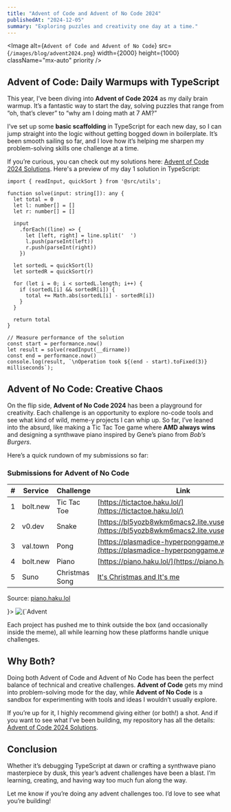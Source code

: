 ```yaml
---
title: "Advent of Code and Advent of No Code 2024"
publishedAt: "2024-12-05"
summary: "Exploring puzzles and creativity one day at a time."
---
```


<Image
  alt={`Advent of Code and Advent of No Code`}
  src={`/images/blog/advent2024.png`}
  width={2000}
  height={1000}
  className="mx-auto"
  priority
/>

## Advent of Code: Daily Warmups with TypeScript

This year, I’ve been diving into **Advent of Code 2024** as my daily brain warmup. It’s a fantastic way to start the day, solving puzzles that range from “oh, that’s clever” to “why am I doing math at 7 AM?” 

I’ve set up some **basic scaffolding** in TypeScript for each new day, so I can jump straight into the logic without getting bogged down in boilerplate. It’s been smooth sailing so far, and I love how it’s helping me sharpen my problem-solving skills one challenge at a time.

If you’re curious, you can check out my solutions here: [Advent of Code 2024 Solutions](https://github.com/plasmadice/advent-of-code-2024). Here's a preview of my day 1 solution in TypeScript:

```tsx title="src/day01/index.ts"
import { readInput, quickSort } from '@src/utils';

function solve(input: string[]): any {
  let total = 0
  let l: number[] = []
  let r: number[] = []

  input
    .forEach((line) => {
      let [left, right] = line.split('  ')
      l.push(parseInt(left))
      r.push(parseInt(right))
    })

  let sortedL = quickSort(l)
  let sortedR = quickSort(r)

  for (let i = 0; i < sortedL.length; i++) {
    if (sortedL[i] && sortedR[i]) {
      total += Math.abs(sortedL[i] - sortedR[i])
    }
  }
  
  return total
}

// Measure performance of the solution
const start = performance.now()
let result = solve(readInput(__dirname))
const end = performance.now()
console.log(result, `\nOperation took ${(end - start).toFixed(3)} milliseconds`);
```

## Advent of No Code: Creative Chaos

On the flip side, **Advent of No Code 2024** has been a playground for creativity. Each challenge is an opportunity to explore no-code tools and see what kind of wild, meme-y projects I can whip up. So far, I’ve leaned into the absurd, like making a Tic Tac Toe game where **AMD always wins** and designing a synthwave piano inspired by Gene’s piano from *Bob’s Burgers*.

Here’s a quick rundown of my submissions so far:

### Submissions for Advent of No Code

| #  | Service   | Challenge       | Link                                                                 |
|----|-----------|-----------------|----------------------------------------------------------------------|
| 1  | bolt.new  | Tic Tac Toe     | [https://tictactoe.haku.lol/](https://tictactoe.haku.lol/)           |
| 2  | v0.dev    | Snake           | [https://bl5yozb8wkm6macs2.lite.vusercontent.net/](https://bl5yozb8wkm6macs2.lite.vusercontent.net/) |
| 3  | val.town  | Pong            | [https://plasmadice-hyperponggame.web.val.run](https://plasmadice-hyperponggame.web.val.run) |
| 4  | bolt.new  | Piano           | [https://piano.haku.lol/](https://piano.haku.lol/)                   |
| 5  | Suno      | Christmas Song  | [It's Christmas and It's me](https://suno.com/song/033b255c-c576-4674-b837-886215a73497) |

<Caption value={<p>Source: <a target="_blank" rel="noopener noreferrer" href='https://piano.haku.lol/' >piano.haku.lol</a></p>}>
<Image
  alt={`Advent of No Code Example`}
  src={`/images/blog/advent_no_code_2024.png`}
  width={500}
  height={300}
/>
</Caption>

Each project has pushed me to think outside the box (and occasionally inside the meme), all while learning how these platforms handle unique challenges.

## Why Both?

Doing both Advent of Code and Advent of No Code has been the perfect balance of technical and creative challenges. **Advent of Code** gets my mind into problem-solving mode for the day, while **Advent of No Code** is a sandbox for experimenting with tools and ideas I wouldn’t usually explore.

If you’re up for it, I highly recommend giving either (or both!) a shot. And if you want to see what I’ve been building, my repository has all the details: [Advent of Code 2024 Solutions](https://github.com/plasmadice/advent-of-code-2024).

## Conclusion

Whether it’s debugging TypeScript at dawn or crafting a synthwave piano masterpiece by dusk, this year’s advent challenges have been a blast. I’m learning, creating, and having way too much fun along the way. 

Let me know if you’re doing any advent challenges too. I’d love to see what you’re building!
